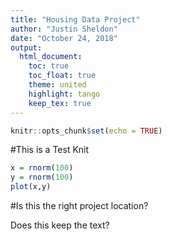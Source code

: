 ---
title: "Housing Data Project"
author: "Justin Sheldon"
date: "October 24, 2018"
output:
  html_document:
    toc: true
    toc_float: true
    theme: united
    highlight: tango
    keep_tex: true
---

```{r setup, include=FALSE}
knitr::opts_chunk$set(echo = TRUE)
```

#This is a Test Knit
```{r}
x = rnorm(100)
y = rnorm(100)
plot(x,y)
```
#Is this the right project location?

Does this keep the text?

